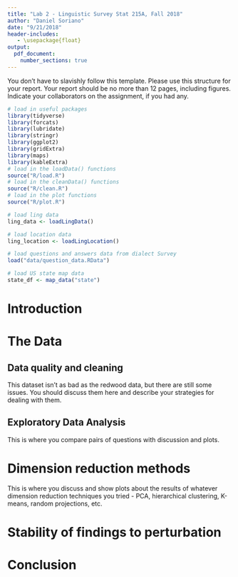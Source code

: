 ```yaml
---
title: "Lab 2 - Linguistic Survey Stat 215A, Fall 2018"
author: "Daniel Soriano"
date: "9/21/2018"
header-includes:
   - \usepackage{float}
output: 
  pdf_document:
    number_sections: true
---
```


You don't have to slavishly follow this template. Please use this
structure for your report. Your report should be no more than 12 pages, including figures. Indicate your collaborators on the assignment, if you had
any.

```r
# load in useful packages
library(tidyverse)
library(forcats)
library(lubridate)
library(stringr)
library(ggplot2)
library(gridExtra)
library(maps)
library(kableExtra)
# load in the loadData() functions
source("R/load.R")
# load in the cleanData() functions
source("R/clean.R")
# load in the plot functions
source("R/plot.R")
```

```r

# load ling data
ling_data <- loadLingData()

# load location data
ling_location <- loadLingLocation()

# load questions and answers data from dialect Survey
load("data/question_data.RData")

# load US state map data
state_df <- map_data("state")
```


# Introduction


# The Data


## Data quality and cleaning

This dataset isn't as bad as the redwood data, but there are still
some issues. You should discuss them here and describe your strategies
for dealing with them.


## Exploratory Data Analysis

This is where you compare pairs of questions with discussion and plots.


# Dimension reduction methods

This is where you discuss and show plots about the results of whatever
dimension reduction techniques you tried - PCA, hierarchical clustering,
K-means, random projections, etc.


# Stability of findings to perturbation


# Conclusion